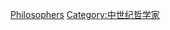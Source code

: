 {{philcentcat|14th}}
{{Commons category|14th-century philosophers}}
{{catmain|中世紀哲學}}
{{portal|哲學}}

[[Category:14世紀學者|Philosophers]]
[[Category:中世纪哲学家|Category:中世纪哲学家]]
